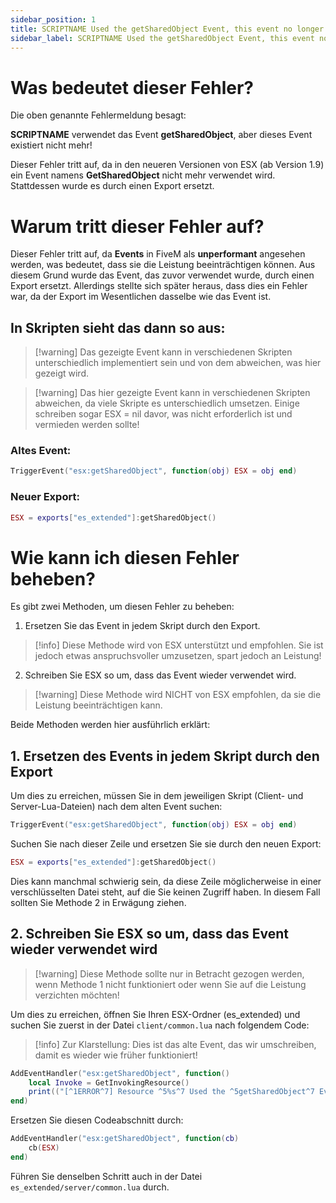 ```yaml
---
sidebar_position: 1
title: SCRIPTNAME Used the getSharedObject Event, this event no longer exists!
sidebar_label: SCRIPTNAME Used the getSharedObject Event, this event no longer exists!
---
```


# Was bedeutet dieser Fehler?

Die oben genannte Fehlermeldung besagt:

**SCRIPTNAME** verwendet das Event **getSharedObject**, aber dieses Event existiert nicht mehr!

Dieser Fehler tritt auf, da in den neueren Versionen von ESX (ab Version 1.9) ein Event namens **GetSharedObject** nicht mehr verwendet wird. Stattdessen wurde es durch einen Export ersetzt.

# Warum tritt dieser Fehler auf?

Dieser Fehler tritt auf, da **Events** in FiveM als **unperformant** angesehen werden, was bedeutet, dass sie die Leistung beeinträchtigen können. Aus diesem Grund wurde das Event, das zuvor verwendet wurde, durch einen Export ersetzt. Allerdings stellte sich später heraus, dass dies ein Fehler war, da der Export im Wesentlichen dasselbe wie das Event ist.

## In Skripten sieht das dann so aus:

> [!warning] Das gezeigte Event kann in verschiedenen Skripten unterschiedlich implementiert sein und von dem abweichen, was hier gezeigt wird.

> [!warning] Das hier gezeigte Event kann in verschiedenen Skripten abweichen, da viele Skripte es unterschiedlich umsetzen. Einige schreiben sogar ESX = nil davor, was nicht erforderlich ist und vermieden werden sollte!

### Altes Event:
```lua
TriggerEvent("esx:getSharedObject", function(obj) ESX = obj end)
```

### Neuer Export:
```lua
ESX = exports["es_extended"]:getSharedObject()
```

# Wie kann ich diesen Fehler beheben?

Es gibt zwei Methoden, um diesen Fehler zu beheben:

1. Ersetzen Sie das Event in jedem Skript durch den Export.
>[!info] Diese Methode wird von ESX unterstützt und empfohlen. Sie ist jedoch etwas anspruchsvoller umzusetzen, spart jedoch an Leistung!

2. Schreiben Sie ESX so um, dass das Event wieder verwendet wird.
>[!warning] Diese Methode wird NICHT von ESX empfohlen, da sie die Leistung beeinträchtigen kann.

Beide Methoden werden hier ausführlich erklärt:

## 1. Ersetzen des Events in jedem Skript durch den Export

Um dies zu erreichen, müssen Sie in dem jeweiligen Skript (Client- und Server-Lua-Dateien) nach dem alten Event suchen:

```lua
TriggerEvent("esx:getSharedObject", function(obj) ESX = obj end)
```

Suchen Sie nach dieser Zeile und ersetzen Sie sie durch den neuen Export:

```lua
ESX = exports["es_extended"]:getSharedObject()
```

Dies kann manchmal schwierig sein, da diese Zeile möglicherweise in einer verschlüsselten Datei steht, auf die Sie keinen Zugriff haben. In diesem Fall sollten Sie Methode 2 in Erwägung ziehen.

## 2. Schreiben Sie ESX so um, dass das Event wieder verwendet wird
>[!warning] Diese Methode sollte nur in Betracht gezogen werden, wenn Methode 1 nicht funktioniert oder wenn Sie auf die Leistung verzichten möchten!

Um dies zu erreichen, öffnen Sie Ihren ESX-Ordner (es_extended) und suchen Sie zuerst in der Datei `client/common.lua` nach folgendem Code:

>[!info] Zur Klarstellung: Dies ist das alte Event, das wir umschreiben, damit es wieder wie früher funktioniert!

```lua
AddEventHandler("esx:getSharedObject", function()
	local Invoke = GetInvokingResource()
	print(("[^1ERROR^7] Resource ^5%s^7 Used the ^5getSharedObject^7 Event, this event ^1no longer exists!^7 Visit https://documentation.esx-framework.org/tutorials/tutorials-esx/sharedevent for how to fix!"):format(Invoke))
end)
```

Ersetzen Sie diesen Codeabschnitt durch:

```lua
AddEventHandler("esx:getSharedObject", function(cb)
	cb(ESX)
end)
```

Führen Sie denselben Schritt auch in der Datei `es_extended/server/common.lua` durch.
